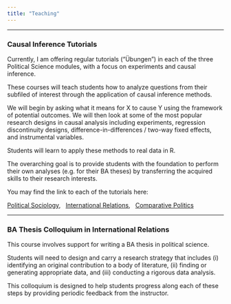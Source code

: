 ```yaml
---
title: "Teaching"
---
```


---

### Causal Inference Tutorials

Currently, I am offering regular tutorials ("Übungen") in each of the three Political Science modules, with a focus on experiments and causal inference.

These courses will teach students how to analyze questions from their subfiled of interest through the application of causal inference methods. 

We will begin by asking what it means for X to cause Y using the framework of potential outcomes. We will then look at some of the most popular research designs in causal analysis including experiments, regression discontinuity designs, difference-in-differences / two-way fixed effects, and instrumental variables.

Students will learn to apply these methods to real data in R.

The overarching goal is to provide students with the foundation to perform their own analyses (e.g. for their BA theses) by transferring the acquired skills to their research interests.

You may find the link to each of the tutorials here:

[Political Sociology](https://nanzhang-polisci.github.io/QMPS_FSS25.html), &nbsp; [International Relations](https://nanzhang-polisci.github.io/QMIR_FSS25.html), &nbsp; [Comparative Politics](https://nanzhang-polisci.github.io/QMCP_FSS25.html)

---

### BA Thesis Colloquium in International Relations

This course involves support for writing a BA thesis in political science. 

Students will need to design and carry a research strategy that includes (i) identifying an original contribution to a body of literature, (ii) finding or generating appropriate data, and (iii) conducting a rigorous data analysis. 

This colloquium is designed to help students progress along each of these steps by providing periodic feedback from the instructor.